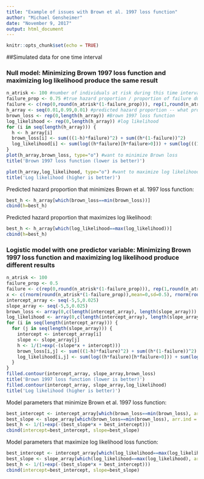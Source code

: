 ```yaml
---
title: "Example of issues with Brown et al. 1997 loss function"
author: "Michael Gensheimer"
date: "November 9, 2017"
output: html_document
---
```


```r
knitr::opts_chunk$set(echo = TRUE)
```

##Simulated data for one time interval

### Null model: Minimizing Brown 1997 loss function and maximizing log likelihood produce the same result

```r
n_atrisk <- 100 #number of individuals at risk during this time interval
failure_prop <- 0.75 #true hazard proportion / proportion of failure during this time interval
failure <- c(rep(0,round(n_atrisk*(1-failure_prop))), rep(1,round(n_atrisk*failure_prop)))
h_array <- seq(0.01,0.99,0.01) #predicted hazard proportion -- what proportion of individuals at risk will have failure during this time interval?
brown_loss <- rep(0,length(h_array)) #Brown 1997 loss function
log_likelihood <- rep(0,length(h_array)) #log likelihood
for (i in seq(length(h_array))) {
  h <- h_array[i]
  brown_loss[i] <- sum(((1-h)*failure)^2) + sum((h*(1-failure))^2)
  log_likelihood[i] <- sum(log((h*failure)[h*failure>0])) + sum(log(((1-h)*(1-failure))[(1-h)*(1-failure)>0]))
}
plot(h_array,brown_loss, type="o") #want to minimize Brown loss
title('Brown 1997 loss function (lower is better)')

plot(h_array,log_likelihood, type="o") #want to maximize log likelihood
title('Log likelihood (higher is better)')
```

Predicted hazard proportion that minimizes Brown et al. 1997 loss function:
```r
best_h <- h_array[which(brown_loss==min(brown_loss))]
cbind(h=best_h)
```

Predicted hazard proportion that maximizes log likelihood:
```r
best_h <- h_array[which(log_likelihood==max(log_likelihood))]
cbind(h=best_h)
```

### Logistic model with one predictor variable: Minimizing Brown 1997 loss function and maximizing log likelihood produce different results

```r
n_atrisk <- 100
failure_prop <- 0.5
failure <- c(rep(0,round(n_atrisk*(1-failure_prop))), rep(1,round(n_atrisk*failure_prop)))
x <- c(rnorm(round(n_atrisk*(1-failure_prop)),mean=0,sd=0.5), rnorm(round(n_atrisk*failure_prop),mean=1,sd=0.5))
intercept_array <- seq(-5,5,0.025)
slope_array <- seq(-5,5,0.025)
brown_loss <- array(0,c(length(intercept_array), length(slope_array))) #Brown et al. 1997 loss function
log_likelihood <- array(0,c(length(intercept_array), length(slope_array))) #log likelihood
for (i in seq(length(intercept_array))) {
  for (j in seq(length(slope_array))) {
    intercept <- intercept_array[i]
    slope <- slope_array[j]
    h <- 1/(1+exp(-(slope*x + intercept)))
    brown_loss[i,j] <- sum(((1-h)*failure)^2) + sum((h*(1-failure))^2)
    log_likelihood[i,j] <- sum(log((h*failure)[h*failure>0])) + sum(log(((1-h)*(1-failure))[(1-h)*(1-failure)>0]))
  }
}
filled.contour(intercept_array, slope_array,brown_loss)
title('Brown 1997 loss function (lower is better)')
filled.contour(intercept_array, slope_array,log_likelihood)
title('Log likelihood (higher is better)')
```

Model parameters that minimize Brown et al. 1997 loss function:
```r
best_intercept <- intercept_array[which(brown_loss==min(brown_loss), arr.ind = T)[1]]
best_slope <- slope_array[which(brown_loss==min(brown_loss), arr.ind = T)[2]]
best_h <- 1/(1+exp(-(best_slope*x + best_intercept)))
cbind(intercept=best_intercept, slope=best_slope)
```

Model parameters that maximize log likelihood loss function:
```r
best_intercept <- intercept_array[which(log_likelihood==max(log_likelihood), arr.ind = T)[1]]
best_slope <- slope_array[which(log_likelihood==max(log_likelihood), arr.ind = T)[2]]
best_h <- 1/(1+exp(-(best_slope*x + best_intercept)))
cbind(intercept=best_intercept, slope=best_slope)
```
